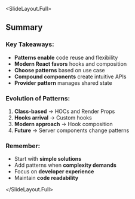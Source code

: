 
<SlideLayout.Full>
## Summary

### Key Takeaways:
- **Patterns enable** code reuse and flexibility
- **Modern React favors** hooks and composition
- **Choose patterns** based on use case
- **Compound components** create intuitive APIs
- **Provider pattern** manages shared state

### Evolution of Patterns:
1. **Class-based** → HOCs and Render Props
2. **Hooks arrival** → Custom hooks
3. **Modern approach** → Hook composition
4. **Future** → Server components change patterns

### Remember:
- Start with **simple solutions**
- Add patterns when **complexity demands**
- Focus on **developer experience**
- Maintain **code readability**

</SlideLayout.Full>